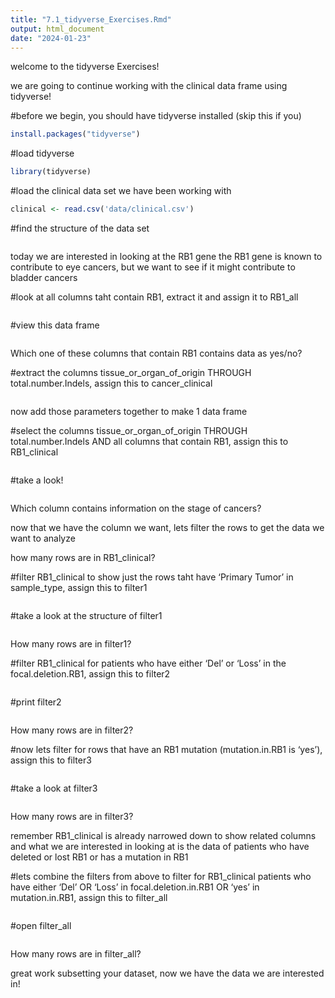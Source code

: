 ```yaml
---
title: "7.1_tidyverse_Exercises.Rmd"
output: html_document
date: "2024-01-23"
---
```



welcome to the tidyverse Exercises!

we are going to continue working with the clinical data frame using tidyverse!

#before we begin, you should have tidyverse installed (skip this if you)
```r
install.packages("tidyverse")
```

#load tidyverse
```r
library(tidyverse)
```

#load the clinical data set we have been working with
```r
clinical <- read.csv('data/clinical.csv')
```

#find the structure of the data set
```r

```

today we are interested in looking at the RB1 gene
the RB1 gene is known to contribute to eye cancers, but we want to see if it might contribute to bladder cancers

#look at all columns taht contain RB1, extract it and assign it to RB1_all
```r

```

#view this data frame
```r

```

Which one of these columns that contain RB1 contains data as yes/no?


#extract the columns tissue_or_organ_of_origin THROUGH total.number.Indels, assign this to cancer_clinical
```r

```

now add those parameters together to make 1 data frame

#select the columns tissue_or_organ_of_origin THROUGH total.number.Indels AND all columns that contain RB1, assign this to RB1_clinical
```r

```

#take a look!
```r

```

Which column contains information on the stage of cancers?

now that we have the column we want, lets filter the rows to get the data we want to analyze

how many rows are in RB1_clinical?

#filter RB1_clinical to show just the rows taht have 'Primary Tumor' in sample_type, assign this to filter1
```r

```

#take a look at the structure of filter1
```r

```

How many rows are in filter1?

#filter RB1_clinical for patients who have either 'Del' or 'Loss' in the focal.deletion.RB1, assign this to filter2
```r
  
```

#print filter2
```r

```

How many rows are in filter2?

#now lets filter for rows that have an RB1 mutation (mutation.in.RB1 is 'yes'), assign this to filter3
```r

```

#take a look at filter3
```r

```

How many rows are in filter3?


remember RB1_clinical is already narrowed down to show related columns
and what we are interested in looking at is the data of patients who have deleted or lost RB1 or has a mutation in RB1


#lets combine the filters from above to filter for RB1_clinical patients who have either 'Del' OR 'Loss' in focal.deletion.in.RB1 OR 'yes' in mutation.in.RB1, assign this to filter_all
```r

```

#open filter_all
```r

```

How many rows are in filter_all?

great work subsetting your dataset, now we have the data we are interested in!









